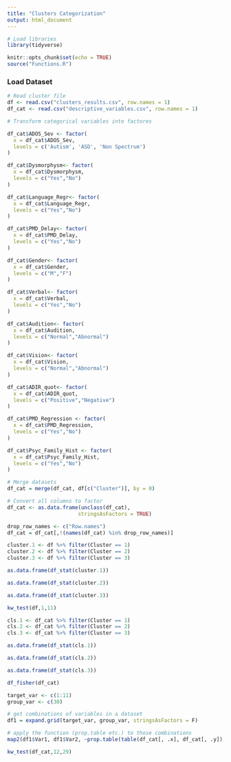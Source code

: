 ```yaml
---
title: "Clusters Categorization"
output: html_document
---
```


```r
# Load libraries
library(tidyverse)
```

```r
knitr::opts_chunk$set(echo = TRUE)
source("Functions.R")
```

### Load Dataset

```r
# Read cluster file
df <- read.csv("clusters_results.csv", row.names = 1)
df_cat <- read.csv("descriptive_variables.csv", row.names = 1)
```

```r
# Transform categorical variables into factores 

df_cat$ADOS_Sev <- factor(
  x = df_cat$ADOS_Sev,
  levels = c('Autism', 'ASD', 'Non Spectrum')
)

df_cat$Dysmorphysm<- factor(
  x = df_cat$Dysmorphysm,
  levels = c("Yes","No")
)

df_cat$Language_Regr<- factor(
  x = df_cat$Language_Regr,
  levels = c("Yes","No")
)

df_cat$PMD_Delay<- factor(
  x = df_cat$PMD_Delay,
  levels = c("Yes","No")
)

df_cat$Gender<- factor(
  x = df_cat$Gender,
  levels = c("M","F")
)

df_cat$Verbal<- factor(
  x = df_cat$Verbal,
  levels = c("Yes","No")
)

df_cat$Audition<- factor(
  x = df_cat$Audition,
  levels = c("Normal","Abnormal")
)

df_cat$Vision<- factor(
  x = df_cat$Vision,
  levels = c("Normal","Abnormal")
)

df_cat$ADIR_quot<- factor(
  x = df_cat$ADIR_quot,
  levels = c("Positive","Negative")
)

df_cat$PMD_Regression <- factor(
  x = df_cat$PMD_Regression,
  levels = c("Yes","No")
)

df_cat$Psyc_Family_Hist <- factor(
  x = df_cat$Psyc_Family_Hist,
  levels = c("Yes","No")
)

```

```r
# Merge datasets
df_cat = merge(df_cat, df[c("Cluster")], by = 0)
```

```r
# Convert all columns to factor
df_cat <- as.data.frame(unclass(df_cat),                     
                       stringsAsFactors = TRUE)
```

```r
drop_row_names <- c("Row.names")
df_cat = df_cat[,!(names(df_cat) %in% drop_row_names)]
```

```r
cluster.1 <- df %>% filter(Cluster == 1)
cluster.2 <- df %>% filter(Cluster == 2)
cluster.3 <- df %>% filter(Cluster == 3)
```


```r
as.data.frame(df_stat(cluster.1))
```
```r
as.data.frame(df_stat(cluster.2))
```
```r
as.data.frame(df_stat(cluster.3))
```

```r
kw_test(df,1,11)
```

```r
cls.1 <- df_cat %>% filter(Cluster == 1)
cls.2 <- df_cat %>% filter(Cluster == 2)
cls.3 <- df_cat %>% filter(Cluster == 3)
```

```r
as.data.frame(df_stat(cls.1))
```

```r
as.data.frame(df_stat(cls.2))
```

```r
as.data.frame(df_stat(cls.3))
```

```r
df_fisher(df_cat)
```

```r
target_var <- c(1:11)
group_var <- c(30)

# get combinations of variables in a dataset
df1 = expand.grid(target_var, group_var, stringsAsFactors = F)

# apply the function (prop.table etc.) to those combinations
map2(df1$Var1, df1$Var2, ~prop.table(table(df_cat[, .x], df_cat[, .y]), 2))
```




```r
kw_test(df_cat,12,29)
```











